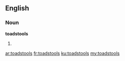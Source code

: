 ==English==

===Noun===
'''toadstools'''

# {{plural of|toadstool}}

[[ar:toadstools]]
[[fr:toadstools]]
[[ku:toadstools]]
[[my:toadstools]]